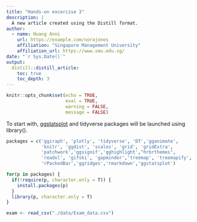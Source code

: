 ```yaml
---
title: "Hands-on excercise 3"
description: |
  A new article created using the Distill format.
author:
  - name: Huang Anni 
    url: https://example.com/norajones
    affiliation: "Singapore Management University"
    affiliation_url: https://www.smu.edu.sg/
date: "`r Sys.Date()`"
output:
  distill::distill_article:
    toc: true
    toc_depth: 3
---
```


```r
knitr::opts_chunk$set(echo = TRUE,
                      eval = TRUE,
                      warning = FALSE, 
                      message = FALSE)
```

To start with, [ggstatsplot](https://indrajeetpatil.github.io/ggstatsplot/) and tidyverse packages will be launched using library().

```r
packages = c('ggiraph', 'plotly', 'tidyverse', 'DT','gganimate',
             'knitr', 'ggdist', 'scales', 'grid', 'gridExtra',
             'patchwork','ggsignif','gghighlight',"hrbrthemes",
             'readxl', 'gifski', 'gapminder','treemap', 'treemapify',
             'rPackedBar','ggridges','rmarkdown','ggstatsplot')

for(p in packages) {
  if(!require(p, character.only = T)) {
    install.packages(p)
  }
  library(p, character.only = T)
}
```

```r
exam <- read_csv("./data/Exam_data.csv")
```





